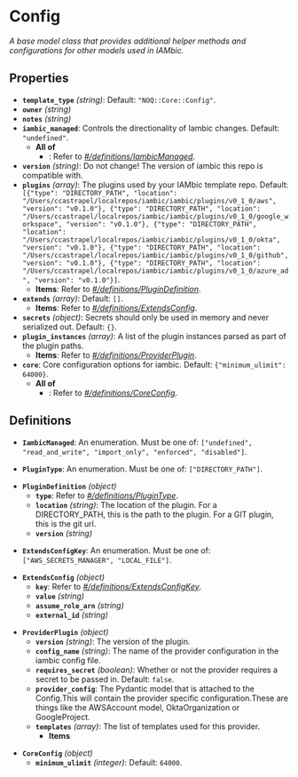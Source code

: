 # Config

*A base model class that provides additional helper methods and
configurations for other models used in IAMbic.*

## Properties

- **`template_type`** *(string)*: Default: `"NOQ::Core::Config"`.
- **`owner`** *(string)*
- **`notes`** *(string)*
- **`iambic_managed`**: Controls the directionality of Iambic changes. Default: `"undefined"`.
  - **All of**
    - : Refer to *[#/definitions/IambicManaged](#definitions/IambicManaged)*.
- **`version`** *(string)*: Do not change! The version of iambic this repo is compatible with.
- **`plugins`** *(array)*: The plugins used by your IAMbic template repo. Default: `[{"type": "DIRECTORY_PATH", "location": "/Users/ccastrapel/localrepos/iambic/iambic/plugins/v0_1_0/aws", "version": "v0.1.0"}, {"type": "DIRECTORY_PATH", "location": "/Users/ccastrapel/localrepos/iambic/iambic/plugins/v0_1_0/google_workspace", "version": "v0.1.0"}, {"type": "DIRECTORY_PATH", "location": "/Users/ccastrapel/localrepos/iambic/iambic/plugins/v0_1_0/okta", "version": "v0.1.0"}, {"type": "DIRECTORY_PATH", "location": "/Users/ccastrapel/localrepos/iambic/iambic/plugins/v0_1_0/github", "version": "v0.1.0"}, {"type": "DIRECTORY_PATH", "location": "/Users/ccastrapel/localrepos/iambic/iambic/plugins/v0_1_0/azure_ad", "version": "v0.1.0"}]`.
  - **Items**: Refer to *[#/definitions/PluginDefinition](#definitions/PluginDefinition)*.
- **`extends`** *(array)*: Default: `[]`.
  - **Items**: Refer to *[#/definitions/ExtendsConfig](#definitions/ExtendsConfig)*.
- **`secrets`** *(object)*: Secrets should only be used in memory and never serialized out. Default: `{}`.
- **`plugin_instances`** *(array)*: A list of the plugin instances parsed as part of the plugin paths.
  - **Items**: Refer to *[#/definitions/ProviderPlugin](#definitions/ProviderPlugin)*.
- **`core`**: Core configuration options for iambic. Default: `{"minimum_ulimit": 64000}`.
  - **All of**
    - : Refer to *[#/definitions/CoreConfig](#definitions/CoreConfig)*.
## Definitions


<a id="definitions/IambicManaged"></a>

- **`IambicManaged`**: An enumeration. Must be one of: `["undefined", "read_and_write", "import_only", "enforced", "disabled"]`.

<a id="definitions/PluginType"></a>

- **`PluginType`**: An enumeration. Must be one of: `["DIRECTORY_PATH"]`.

<a id="definitions/PluginDefinition"></a>

- **`PluginDefinition`** *(object)*
  - **`type`**: Refer to *[#/definitions/PluginType](#definitions/PluginType)*.
  - **`location`** *(string)*: The location of the plugin. For a DIRECTORY_PATH, this is the path to the plugin. For a GIT plugin, this is the git url.
  - **`version`** *(string)*

<a id="definitions/ExtendsConfigKey"></a>

- **`ExtendsConfigKey`**: An enumeration. Must be one of: `["AWS_SECRETS_MANAGER", "LOCAL_FILE"]`.

<a id="definitions/ExtendsConfig"></a>

- **`ExtendsConfig`** *(object)*
  - **`key`**: Refer to *[#/definitions/ExtendsConfigKey](#definitions/ExtendsConfigKey)*.
  - **`value`** *(string)*
  - **`assume_role_arn`** *(string)*
  - **`external_id`** *(string)*

<a id="definitions/ProviderPlugin"></a>

- **`ProviderPlugin`** *(object)*
  - **`version`** *(string)*: The version of the plugin.
  - **`config_name`** *(string)*: The name of the provider configuration in the iambic config file.
  - **`requires_secret`** *(boolean)*: Whether or not the provider requires a secret to be passed in. Default: `false`.
  - **`provider_config`**: The Pydantic model that is attached to the Config.This will contain the provider specific configuration.These are things like the AWSAccount model, OktaOrganization or GoogleProject.
  - **`templates`** *(array)*: The list of templates used for this provider.
    - **Items**

<a id="definitions/CoreConfig"></a>

- **`CoreConfig`** *(object)*
  - **`minimum_ulimit`** *(integer)*: Default: `64000`.
